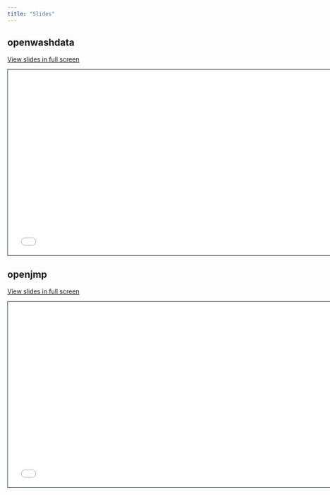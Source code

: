 ```yaml
---
title: "Slides"
---
```


<script defer data-domain="openwashdata.org" src="https://plausible.io/js/script.js"></script>

## openwashdata

[View slides in full screen](cu-wash-symposium-2023-openwashdata/) 
```{=html}
<iframe class="slide-deck" src="cu-wash-symposium-2023-openwashdata/" height="420" width="747" style="border: 1px solid #123233;"></iframe>
```

## openjmp

[View slides in full screen](cu-wash-symposium-2023-openjmp/) 
```{=html}
<iframe class="slide-deck" src="cu-wash-symposium-2023-openjmp/" height="420" width="747" style="border: 1px solid #123233;"></iframe>
```
